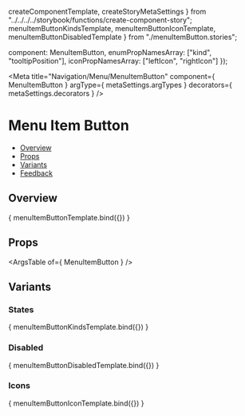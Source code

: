   createComponentTemplate,
  createStoryMetaSettings
} from "../../../../storybook/functions/create-component-story";
  menuItemButtonKindsTemplate,
  menuItemButtonIconTemplate,
  menuItemButtonDisabledTemplate
} from "./menuItemButton.stories";

  component: MenuItemButton,
  enumPropNamesArray: ["kind", "tooltipPosition"],
  iconPropNamesArray: ["leftIcon", "rightIcon"]
});

<Meta
  title="Navigation/Menu/MenuItemButton"
  component={ MenuItemButton }
  argType={ metaSettings.argTypes }
  decorators={ metaSettings.decorators }
/>

<!--- Component template -->


<!--- Component documentation -->

# Menu Item Button
- [Overview](#overview)
- [Props](#props)
- [Variants](#variants)
- [Feedback](#feedback)

## Overview

<Canvas>
  <Story name="Overview" args={{children: "Menu item children"}}>
      { menuItemButtonTemplate.bind({}) }
  </Story>
</Canvas>

## Props
<ArgsTable of={ MenuItemButton } />

## Variants
### States
<Canvas>
  <Story name="States">
    { menuItemButtonKindsTemplate.bind({}) }
  </Story>
</Canvas>

### Disabled
<Canvas>
  <Story name="Disabled">
    { menuItemButtonDisabledTemplate.bind({}) }
  </Story>
</Canvas>

### Icons
<Canvas>
  <Story name="Icons">
    { menuItemButtonIconTemplate.bind({}) }
  </Story>
</Canvas>